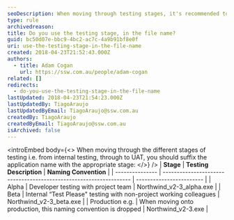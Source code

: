 ```yaml
---
seoDescription: When moving through testing stages, it's recommended to suffix application names with the appropriate stage.
type: rule
archivedreason:
title: Do you use the testing stage, in the file name?
guid: bc50d07e-bbc9-4bc2-ac7c-4a9b91bf8e0f
uri: use-the-testing-stage-in-the-file-name
created: 2018-04-23T21:52:43.000Z
authors:
  - title: Adam Cogan
    url: https://ssw.com.au/people/adam-cogan
related: []
redirects:
  - do-you-use-the-testing-stage-in-the-file-name
lastUpdated: 2018-04-23T21:54:23.000Z
lastUpdatedBy: TiagoAraujo
lastUpdatedByEmail: TiagoAraujo@ssw.com.au
createdBy: TiagoAraujo
createdByEmail: TiagoAraujo@ssw.com.au
isArchived: false
---
```


<introEmbed
  body={<>
When moving through the different stages of testing i.e. from internal testing, through to UAT, you should suffix the application name with the appropriate stage:
  </>}
/>
| **Stage**       | **Testing Description**                                            | **Naming Convention**    |
| --------------- | ------------------------------------------------------------------ | ------------------------ |
| Alpha           | Developer testing with project team                                | Northwind_v2-3_alpha.exe |
| Beta            | Internal “Test Please" testing with non-project working colleagues | Northwind_v2-3_beta.exe  |
| Production e.g. | When moving onto production, this naming convention is dropped     | Northwind_v2-3.exe       |

